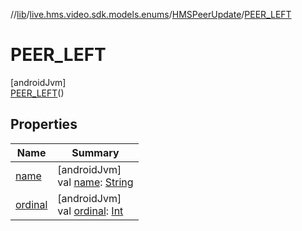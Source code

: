 //[lib](/api-reference/android/v2/home/content)/[live.hms.video.sdk.models.enums](../../index)/[HMSPeerUpdate](../index)/[PEER_LEFT](index)

# PEER_LEFT

[androidJvm]\
[PEER_LEFT](index)()

## Properties

| Name               | Summary                                                                                                              |
| ------------------ | -------------------------------------------------------------------------------------------------------------------- |
| [name](name)       | [androidJvm]<br />val [name](name): [String](https://kotlinlang.org/api/latest/jvm/stdlib/kotlin/-string/index.html) |
| [ordinal](ordinal) | [androidJvm]<br />val [ordinal](ordinal): [Int](https://kotlinlang.org/api/latest/jvm/stdlib/kotlin/-int/index.html) |
